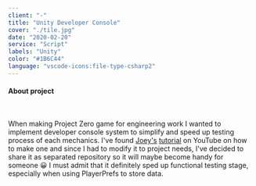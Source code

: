 ```yaml
---
client: "-"
title: "Unity Developer Console"
cover: "./tile.jpg"
date: "2020-02-20"
service: "Script"
labels: "Unity"
color: "#1B6C44"
language: "vscode-icons:file-type-csharp2"
---
```



<h4>About project</h4>

<br/>

<p class="text-justify">
  When making Project Zero game for engineering work I wanted to implement developer console system to simplify and speed up testing process of each mechanics. I've found <a href="https://github.com/joeythelantern" target="_blank">Joey's</a> <a href="https://www.youtube.com/watch?v=ztG10Z00HKM&list=PLdSnLYEzOTtrlPwmaYkkPmRYMrVRDVeTI&index=1" target="_blank">tutorial</a> on YouTube on how to make one and since I had to modify it to project needs, I've decided to share it as separated repository so it will maybe become handy for someone 😀 I must admit that it definitely sped up functional testing stage, especially when using PlayerPrefs to store data.
</p>

<Arrow/>

<GitHubButton url="https://github.com/trolit/unity-dev-console#readme"/>